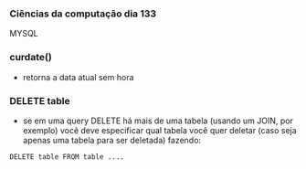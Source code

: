 




### Ciências da computação dia 133

MYSQL

### curdate()

-   retorna a data atual sem hora








### DELETE table

-   se em uma query DELETE há mais de uma tabela (usando um JOIN, por
    exemplo) você deve especificar qual tabela você quer deletar (caso
    seja apenas uma tabela para ser deletada) fazendo:

``` {code-block-mode="2" spellcheck="false" code-block-lang="sql"}
DELETE table FROM table ....
```


